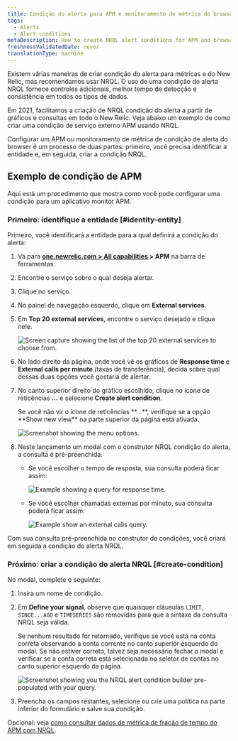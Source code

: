 ```yaml
---
title: Condição do alerta para APM e monitoramento de métrica do browser
tags:
  - Alerts
  - Alert conditions
metaDescription: How to create NRQL alert conditions for APM and browser monitoring metrics.
freshnessValidatedDate: never
translationType: machine
---
```


Existem várias maneiras de criar condição do alerta para métricas <InlinePopover type="apm"/>e <InlinePopover type="browser"/>do New Relic, mas recomendamos usar NRQL. O uso de uma condição do alerta NRQL fornece controles adicionais, melhor tempo de detecção e consistência em todos os tipos de dados.

Em 2021, facilitamos a criação de NRQL condição do alerta a partir de gráficos e consultas em todo o New Relic. Veja abaixo um exemplo de como criar uma condição de serviço externo APM usando NRQL.

Configurar um APM ou monitoramento de métrica de condição de alerta do browser é um processo de duas partes: primeiro, você precisa identificar a entidade e, em seguida, criar a condição NRQL.

## Exemplo de condição de APM

Aqui está um procedimento que mostra como você pode configurar uma condição para um aplicativo monitor APM.

### Primeiro: identifique a entidade [#identity-entity]

Primeiro, você identificará a entidade para a qual definirá a condição do alerta:

1. Vá para <DNT>**[one.newrelic.com > All capabilities](https://one.newrelic.com/all-capabilities) > APM**</DNT> na barra de ferramentas.

2. Encontre o serviço sobre o qual deseja alertar.

3. Clique no serviço.

4. No painel de navegação esquerdo, clique em <DNT>**External services**</DNT>.

5. Em <DNT>**Top 20 external services**</DNT>, encontre o serviço desejado e clique nele.

   <img
     title="top-twenty.png"
     alt="Screen capture showing the list of the top 20 external services to choose from."
     src="/images/accounts_screenshot-full_top-twenty.webp"
   />

6. No lado direito da página, onde você vê os gráficos de <DNT>**Response time**</DNT> e <DNT>**External calls per minute**</DNT> (taxas de transferência), decida sobre qual dessas duas opções você gostaria de alertar.

7. No canto superior direito do gráfico escolhido, clique no ícone de reticências <DNT>**...**</DNT> e selecione <DNT>**Create alert condition**</DNT>.

   <Callout variant="tip">
     Se você não vir o ícone de reticências <DNT>**...**</DNT>, verifique se a opção <DNT>**Show new view**</DNT> na parte superior da página está ativada.
   </Callout>

   <img
     title="external_service_graph.png"
     alt="Screenshot showing the menu options."
     src="/images/accounts_screenshot-full_external-service-graph.webp"
   />

8. Neste lançamento um modal com o construtor NRQL condição do alerta, a consulta é pré-preenchida.

   * Se você escolher o tempo de resposta, sua consulta poderá ficar assim:

     <img
       title="response_time_query.png"
       alt="Example showing a query for response time."
       src="/images/accounts_screenshot-full_response-time-query.webp"
     />

   * Se você escolher chamadas externas por minuto, sua consulta poderá ficar assim:

     <img
       title="external-calls-query.png"
       alt="Example show an external calls query."
       src="/images/accounts_screenshot-full_external-calls-query.webp"
     />

Com sua consulta pré-preenchida no construtor de condições, você criará em seguida a condição do alerta NRQL.

### Próximo: criar a condição do alerta NRQL [#create-condition]

No modal, complete o seguinte:

1. Insira um nome de condição.

2. Em <DNT>**Define your signal**</DNT>, observe que quaisquer cláusulas `LIMIT`, `SINCE...AGO` e `TIMESERIES` são removidas para que a sintaxe da consulta NRQL seja válida.

   <Callout variant="tip">
     Se nenhum resultado for retornado, verifique se você está na conta correta observando a conta corrente no canto superior esquerdo do modal. Se não estiver correto, talvez seja necessário fechar o modal e verificar se a conta correta está selecionada no seletor de contas no canto superior esquerdo da página.
   </Callout>

   <img
     title="nrql_condition_builder_modal.png"
     alt="Screenshot showing you the NRQL alert condition builder pre-populated with your query."
     src="/images/accounts_screenshot-full_nrql-condition-builder-modal.webp"
   />

3. Preencha os campos restantes, selecione ou crie uma política na parte inferior do formulário e salve sua condição.

Opcional: veja [como consultar dados de métrica de fração de tempo do APM com NRQL](/docs/query-your-data/nrql-new-relic-query-language/nrql-query-tutorials/query-apm-metric-timeslice-data-nrql#timeslice-conversion).
